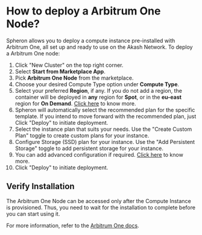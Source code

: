 
# How to deploy a Arbitrum One Node?

Spheron allows you to deploy a compute instance pre-installed with Arbitrum One, all set up and ready to use on the Akash Network.
To deploy a Arbitrum One node:

1. Click "New Cluster" on the top right corner.
2. Select **Start from Marketplace App**.
3. Pick **Arbitrum One Node** from the marketplace.
4. Choose your desired Compute Type option under **Compute Type**.
5. Select your preferred **Region**, if any. If you do not add a region, the container will be deployed in **any** region for **Spot**, or in the **eu-east** region for **On Demand**. [Click here](/compute/cluster/#region) to know more.
6. Spheron will automatically select the recommended plan for the specific template. If you intend to move forward with the recommended plan, just Click "Deploy" to initiate deployment.
7. Select the instance plan that suits your needs. Use the "Create Custom Plan" toggle to create custom plans for your instance.
8. Configure Storage (SSD) plan for your instance. Use the "Add Persistent Storage" toggle to add persistent storage for your instance.
9. You can add advanced configuration if required. [Click here](/compute/cluster/#additional-configuration-1) to know more.
10. Click "Deploy" to initiate deployment.

## Verify Installation

The Arbitrum One Node can be accessed only after the Compute Instance is provisioned.
Thus, you need to wait for the installation to complete before you can start using it.

For more information, refer to the [Arbitrum One docs](https://developer.arbitrum.io/node-running/running-a-node).

<Navigation name="Deploy Arbitrum One" />
